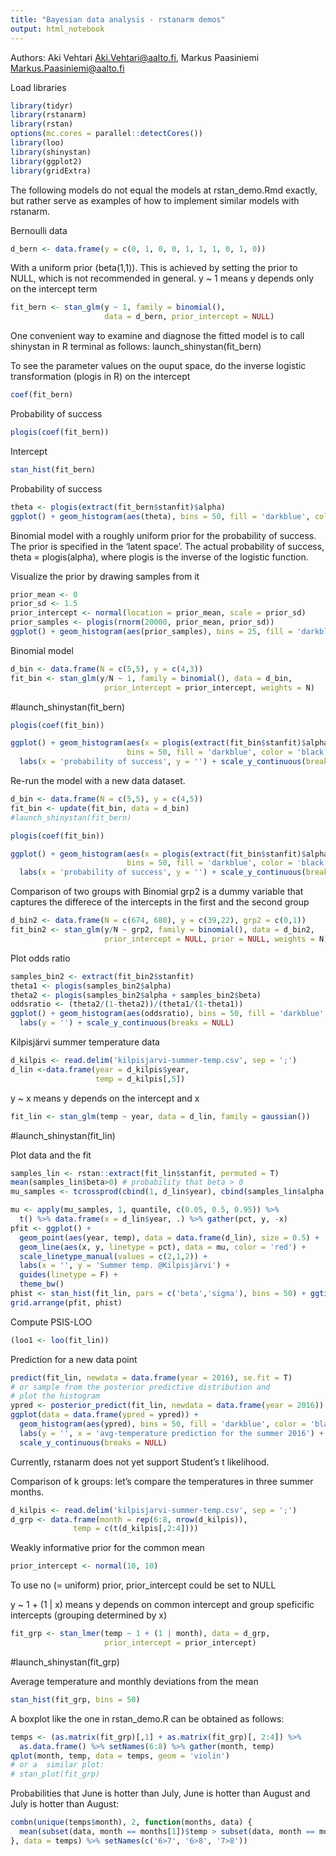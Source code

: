 ```yaml
---
title: "Bayesian data analysis - rstanarm demos"
output: html_notebook
---
```


Authors: Aki Vehtari <Aki.Vehtari@aalto.fi>, Markus Paasiniemi <Markus.Paasiniemi@aalto.fi>

Load libraries
```r
library(tidyr)
library(rstanarm)
library(rstan)
options(mc.cores = parallel::detectCores())
library(loo)
library(shinystan)
library(ggplot2)
library(gridExtra)
```

The following models do not equal the models at rstan_demo.Rmd exactly, but rather serve as examples of how to implement similar models with rstanarm.

Bernoulli data
```r
d_bern <- data.frame(y = c(0, 1, 0, 0, 1, 1, 1, 0, 1, 0))
```

With a uniform prior (beta(1,1)).  This is achieved by setting the prior to NULL, which is not recommended in general. 
y ~ 1 means y depends only on the intercept term
```r
fit_bern <- stan_glm(y ~ 1, family = binomial(),
                     data = d_bern, prior_intercept = NULL)
```

One convenient way to examine and diagnose the fitted model is to call shinystan in R terminal as follows:
launch_shinystan(fit_bern)

To see the parameter values on the ouput space, do the inverse logistic transformation (plogis in R) on the intercept
```r
coef(fit_bern)
```
Probability of success
```r
plogis(coef(fit_bern))
```

Intercept
```r
stan_hist(fit_bern)
```
Probability of success

```r
theta <- plogis(extract(fit_bern$stanfit)$alpha)
ggplot() + geom_histogram(aes(theta), bins = 50, fill = 'darkblue', color = 'black')
```

Binomial model with a roughly uniform prior for the probability of success. The prior is specified in the 'latent space'. The actual probability of success, theta = plogis(alpha), where plogis is the inverse of the logistic function.

Visualize the prior by drawing samples from it
```r
prior_mean <- 0
prior_sd <- 1.5
prior_intercept <- normal(location = prior_mean, scale = prior_sd)
prior_samples <- plogis(rnorm(20000, prior_mean, prior_sd))
ggplot() + geom_histogram(aes(prior_samples), bins = 25, fill = 'darkblue', color = 'black')
```

Binomial model
```r
d_bin <- data.frame(N = c(5,5), y = c(4,3))
fit_bin <- stan_glm(y/N ~ 1, family = binomial(), data = d_bin,
                     prior_intercept = prior_intercept, weights = N)
```
#launch_shinystan(fit_bern)
```r
plogis(coef(fit_bin))
```

```r
ggplot() + geom_histogram(aes(x = plogis(extract(fit_bin$stanfit)$alpha)),
                          bins = 50, fill = 'darkblue', color = 'black') +
  labs(x = 'probability of success', y = '') + scale_y_continuous(breaks = NULL)
```

Re-run the model with a new data dataset.
```r
d_bin <- data.frame(N = c(5,5), y = c(4,5))
fit_bin <- update(fit_bin, data = d_bin)
#launch_shinystan(fit_bern)
```

```r
plogis(coef(fit_bin))
```

```r
ggplot() + geom_histogram(aes(x = plogis(extract(fit_bin$stanfit)$alpha)),
                          bins = 50, fill = 'darkblue', color = 'black') +
  labs(x = 'probability of success', y = '') + scale_y_continuous(breaks = NULL)
```

Comparison of two groups with Binomial grp2 is a dummy variable that captures the differece of the intercepts in the first and the second group
```r
d_bin2 <- data.frame(N = c(674, 680), y = c(39,22), grp2 = c(0,1))
fit_bin2 <- stan_glm(y/N ~ grp2, family = binomial(), data = d_bin2,
                     prior_intercept = NULL, prior = NULL, weights = N)
```
Plot odds ratio
```r
samples_bin2 <- extract(fit_bin2$stanfit)
theta1 <- plogis(samples_bin2$alpha)
theta2 <- plogis(samples_bin2$alpha + samples_bin2$beta)
oddsratio <- (theta2/(1-theta2))/(theta1/(1-theta1))
ggplot() + geom_histogram(aes(oddsratio), bins = 50, fill = 'darkblue', color = 'black') +
  labs(y = '') + scale_y_continuous(breaks = NULL)
```

Kilpisjärvi summer temperature data
```r
d_kilpis <- read.delim('kilpisjarvi-summer-temp.csv', sep = ';')
d_lin <-data.frame(year = d_kilpis$year,
                   temp = d_kilpis[,5])
```

y ~ x means y depends on the intercept and x
```r
fit_lin <- stan_glm(temp ~ year, data = d_lin, family = gaussian())
```

#launch_shinystan(fit_lin)

Plot data and the fit
```r
samples_lin <- rstan::extract(fit_lin$stanfit, permuted = T)
mean(samples_lin$beta>0) # probability that beta > 0
mu_samples <- tcrossprod(cbind(1, d_lin$year), cbind(samples_lin$alpha,samples_lin$beta))

mu <- apply(mu_samples, 1, quantile, c(0.05, 0.5, 0.95)) %>%
  t() %>% data.frame(x = d_lin$year, .) %>% gather(pct, y, -x)
pfit <- ggplot() +
  geom_point(aes(year, temp), data = data.frame(d_lin), size = 0.5) +
  geom_line(aes(x, y, linetype = pct), data = mu, color = 'red') +
  scale_linetype_manual(values = c(2,1,2)) +
  labs(x = '', y = 'Summer temp. @Kilpisjärvi') +
  guides(linetype = F) +
  theme_bw()
phist <- stan_hist(fit_lin, pars = c('beta','sigma'), bins = 50) + ggtitle('parameters')
grid.arrange(pfit, phist)
```

Compute PSIS-LOO
```r
(loo1 <- loo(fit_lin))
```

Prediction for a new data point
```r
predict(fit_lin, newdata = data.frame(year = 2016), se.fit = T)
# or sample from the posterior predictive distribution and
# plot the histogram
ypred <- posterior_predict(fit_lin, newdata = data.frame(year = 2016))
ggplot(data = data.frame(ypred = ypred)) +
  geom_histogram(aes(ypred), bins = 50, fill = 'darkblue', color = 'black') +
  labs(y = '', x = 'avg-temperature prediction for the summer 2016') +
  scale_y_continuous(breaks = NULL)
```
Currently, rstanarm does not yet support Student's t likelihood.


Comparison of k groups: let's compare the temperatures in three summer months.

```r
d_kilpis <- read.delim('kilpisjarvi-summer-temp.csv', sep = ';')
d_grp <- data.frame(month = rep(6:8, nrow(d_kilpis)),
              temp = c(t(d_kilpis[,2:4])))
```

Weakly informative prior for the common mean
```r
prior_intercept <- normal(10, 10)
```
To use no (= uniform) prior, prior_intercept could be set to NULL

y ~ 1 + (1 | x) means y depends on common intercept and group speficific intercepts (grouping determined by x)
```r
fit_grp <- stan_lmer(temp ~ 1 + (1 | month), data = d_grp,
                     prior_intercept = prior_intercept)
```
#launch_shinystan(fit_grp)

Average temperature and monthly deviations from the mean
```r
stan_hist(fit_grp, bins = 50)
```

A boxplot like the one in rstan_demo.R can be obtained as follows:
```r
temps <- (as.matrix(fit_grp)[,1] + as.matrix(fit_grp)[, 2:4]) %>%
  as.data.frame() %>% setNames(6:8) %>% gather(month, temp)
qplot(month, temp, data = temps, geom = 'violin')
# or a  similar plot:
# stan_plot(fit_grp)
```

Probabilities that June is hotter than July, June is hotter than August
and July is hotter than August:
```r
combn(unique(temps$month), 2, function(months, data) {
  mean(subset(data, month == months[1])$temp > subset(data, month == months[2])$temp)
}, data = temps) %>% setNames(c('6>7', '6>8', '7>8'))
```
